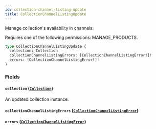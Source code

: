```yaml
---
id: collection-channel-listing-update
title: CollectionChannelListingUpdate
---
```


Manage collection's availability in channels.

Requires one of the following permissions: MANAGE_PRODUCTS.

```graphql
type CollectionChannelListingUpdate {
  collection: Collection
  collectionChannelListingErrors: [CollectionChannelListingError!]!
  errors: [CollectionChannelListingError!]!
}
```

### Fields

#### `collection` ([`Collection`](../../../developer/api-reference/objects/collection))

An updated collection instance.

#### `collectionChannelListingErrors` ([`CollectionChannelListingError`](../../../developer/api-reference/objects/collection-channel-listing-error))

#### `errors` ([`CollectionChannelListingError`](../../../developer/api-reference/objects/collection-channel-listing-error))
